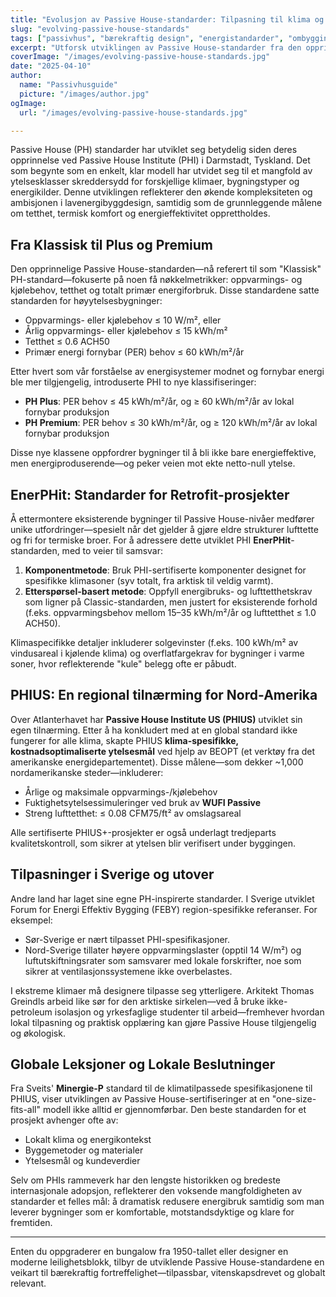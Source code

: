 ```yaml
---
title: "Evolusjon av Passive House-standarder: Tilpasning til klima og kontekst"
slug: "evolving-passive-house-standards"
tags: ["passivhus", "bærekraftig design", "energistandarder", "ombygginger"]
excerpt: "Utforsk utviklingen av Passive House-standarder fra den opprinnelige 'Klassiske' modellen til klimaspesifikke sertifiseringer som PHIUS og EnerPHit, som reflekterer et økende behov for fleksibilitet og global anvendbarhet."
coverImage: "/images/evolving-passive-house-standards.jpg"
date: "2025-04-10"
author:
  name: "Passivhusguide"
  picture: "/images/author.jpg"
ogImage:
  url: "/images/evolving-passive-house-standards.jpg"

---
```

Passive House (PH) standarder har utviklet seg betydelig siden deres opprinnelse ved Passive House Institute (PHI) i Darmstadt, Tyskland. Det som begynte som en enkelt, klar modell har utvidet seg til et mangfold av ytelsesklasser skreddersydd for forskjellige klimaer, bygningstyper og energikilder. Denne utviklingen reflekterer den økende kompleksiteten og ambisjonen i lavenergibyggdesign, samtidig som de grunnleggende målene om tetthet, termisk komfort og energieffektivitet opprettholdes.

## Fra Klassisk til Plus og Premium

Den opprinnelige Passive House-standarden—nå referert til som "Klassisk" PH-standard—fokuserte på noen få nøkkelmetrikker: oppvarmings- og kjølebehov, tetthet og totalt primær energiforbruk. Disse standardene satte standarden for høyytelsesbygninger:

- Oppvarmings- eller kjølebehov ≤ 10 W/m², eller
- Årlig oppvarmings- eller kjølebehov ≤ 15 kWh/m²
- Tetthet ≤ 0.6 ACH50
- Primær energi fornybar (PER) behov ≤ 60 kWh/m²/år

Etter hvert som vår forståelse av energisystemer modnet og fornybar energi ble mer tilgjengelig, introduserte PHI to nye klassifiseringer:

- **PH Plus**: PER behov ≤ 45 kWh/m²/år, og ≥ 60 kWh/m²/år av lokal fornybar produksjon
- **PH Premium**: PER behov ≤ 30 kWh/m²/år, og ≥ 120 kWh/m²/år av lokal fornybar produksjon

Disse nye klassene oppfordrer bygninger til å bli ikke bare energieffektive, men energiproduserende—og peker veien mot ekte netto-null ytelse.
## EnerPHit: Standarder for Retrofit-prosjekter

Å ettermontere eksisterende bygninger til Passive House-nivåer medfører unike utfordringer—spesielt når det gjelder å gjøre eldre strukturer lufttette og fri for termiske broer. For å adressere dette utviklet PHI **EnerPHit**-standarden, med to veier til samsvar:

1. **Komponentmetode**: Bruk PHI-sertifiserte komponenter designet for spesifikke klimasoner (syv totalt, fra arktisk til veldig varmt).
2. **Etterspørsel-basert metode**: Oppfyll energibruks- og lufttetthetskrav som ligner på Classic-standarden, men justert for eksisterende forhold (f.eks. oppvarmingsbehov mellom 15–35 kWh/m²/år og lufttetthet ≤ 1.0 ACH50).

Klimaspecifikke detaljer inkluderer solgevinster (f.eks. 100 kWh/m² av vindusareal i kjølende klima) og overflatfargekrav for bygninger i varme soner, hvor reflekterende "kule" belegg ofte er påbudt.

## PHIUS: En regional tilnærming for Nord-Amerika

Over Atlanterhavet har **Passive House Institute US (PHIUS)** utviklet sin egen tilnærming. Etter å ha konkludert med at en global standard ikke fungerer for alle klima, skapte PHIUS **klima-spesifikke, kostnadsoptimaliserte ytelsesmål** ved hjelp av BEOPT (et verktøy fra det amerikanske energidepartementet). Disse målene—som dekker ~1,000 nordamerikanske steder—inkluderer:

- Årlige og maksimale oppvarmings-/kjølebehov
- Fuktighetsytelsessimuleringer ved bruk av **WUFI Passive**
- Streng lufttetthet: ≤ 0.08 CFM75/ft² av omslagsareal

Alle sertifiserte PHIUS+-prosjekter er også underlagt tredjeparts kvalitetskontroll, som sikrer at ytelsen blir verifisert under byggingen.
## Tilpasninger i Sverige og utover

Andre land har laget sine egne PH-inspirerte standarder. I Sverige utviklet Forum for Energi Effektiv Bygging (FEBY) region-spesifikke referanser. For eksempel:

- Sør-Sverige er nært tilpasset PHI-spesifikasjoner.
- Nord-Sverige tillater høyere oppvarmingslaster (opptil 14 W/m²) og luftutskiftningsrater som samsvarer med lokale forskrifter, noe som sikrer at ventilasjonssystemene ikke overbelastes.

I ekstreme klimaer må designere tilpasse seg ytterligere. Arkitekt Thomas Greindls arbeid like sør for den arktiske sirkelen—ved å bruke ikke-petroleum isolasjon og yrkesfaglige studenter til arbeid—fremhever hvordan lokal tilpasning og praktisk opplæring kan gjøre Passive House tilgjengelig og økologisk.

## Globale Leksjoner og Lokale Beslutninger

Fra Sveits' **Minergie-P** standard til de klimatilpassede spesifikasjonene til PHIUS, viser utviklingen av Passive House-sertifiseringer at en "one-size-fits-all" modell ikke alltid er gjennomførbar. Den beste standarden for et prosjekt avhenger ofte av:

- Lokalt klima og energikontekst
- Byggemetoder og materialer
- Ytelsesmål og kundeverdier

Selv om PHIs rammeverk har den lengste historikken og bredeste internasjonale adopsjon, reflekterer den voksende mangfoldigheten av standarder et felles mål: å dramatisk redusere energibruk samtidig som man leverer bygninger som er komfortable, motstandsdyktige og klare for fremtiden.

---

Enten du oppgraderer en bungalow fra 1950-tallet eller designer en moderne leilighetsblokk, tilbyr de utviklende Passive House-standardene en veikart til bærekraftig fortreffelighet—tilpassbar, vitenskapsdrevet og globalt relevant.
